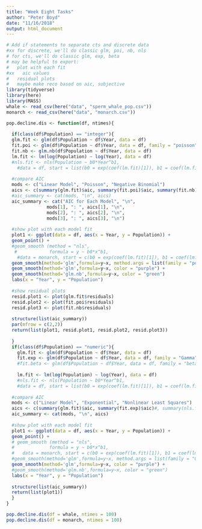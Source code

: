 ```yaml
---
title: "Week Eight Tasks"
author: "Peter Boyd"
date: "11/16/2018"
output: html_document
---
```


```r
# Add if statements to separate cts and discrete data
#xx for discrete, we'll do classic glm, poi, nb, nls
# for cts, we'll do classic glm, exp, beta
# may be helpful to export:
#   plot with each fit
#xx   aic values
#   residual plots
#   maybe make reco based on aic, subjective
library(tidyverse)
library(here)
library(MASS)
whale <- read_csv(here("data", "sperm_whale_pop.csv"))
monarch <- read_csv(here("data", "monarch.csv"))
```

```r

pop.decline.dis <- function(df, ntimes){
  
  if(class(df$Population) == "integer"){
  glm.fit <- glm(df$Population ~ df$Year, data = df)
  fit.poi <- glm(df$Population ~ df$Year, data = df, family = "poisson")
  fit.nb <- glm.nb(df$Population ~ df$Year, data = df)
  lm.fit <- lm(log(Population) ~ log(Year), data = df)
  #nls.fit <- nls(Population ~ b0*Year^b1, 
    #data = df, start = list(b0 = exp(coef(lm.fit)[1]), b1 = coef(lm.fit)[2]))
  
  #compare AIC
  mods <- c("Linear Model", "Poisson", "Negative Binomial")
  aics <- c(summary(glm.fit)$aic, summary(fit.poi)$aic, summary(fit.nb)$aic)
  #aic_summary <- cat(mods, "\n", aics)
  aic_summary <- cat("AIC for Each Model", "\n",
               mods[1], ": ", aics[1], "\n", 
               mods[2], ": ", aics[2], "\n",
               mods[3], ": ", aics[3], "\n")
  
  #show plot with each model fit
  plot1 <- ggplot(data = df, aes(x = Year, y = Population)) +
  geom_point() +
  #geom_smooth (method = "nls",
   #            formula = y ~ b0*x^b1, 
    #data = monarch, start = c(b0 = exp(coef(lm.fit)[1]), b1 = coef(lm.fit)[2]), color = "yellow") +
  geom_smooth(method='glm',formula=y~x, method.args = list(family = "poisson"), color = "orange") +
  geom_smooth(method='glm',formula=y~x, color = "purple") + 
  geom_smooth(method='glm.nb',formula=y~x, color = "green")
  labs(x = "Year", y = "Population")
  
  #show residual plots
  resid.plot1 <- plot(glm.fit$residuals)
  resid.plot2 <- plot(fit.poi$residuals)
  resid.plot3 <- plot(fit.nb$residuals)
  
  structure(list(aic_summary))
  par(mfrow = c(2,2))
  return(list(plot1, resid.plot1, resid.plot2, resid.plot3))
  
  }
  if(class(df$Population) == "numeric"){
    glm.fit <- glm(df$Population ~ df$Year, data = df)
    fit.exp <- glm(df$Population ~ df$Year, data = df, family = "Gamma")
    #fit.beta <- glm(df$Population ~ df$Year, data = df, family = "beta")
    
    lm.fit <- lm(log(Population) ~ log(Year), data = df)
    #nls.fit <- nls(Population ~ b0*Year^b1, 
    #data = df, start = list(b0 = exp(coef(lm.fit)[1]), b1 = coef(lm.fit)[2]))
  
  #compare AIC
  mods <- c("Linear Model", "Exponential", "Nonlinear Least Squares")
  aics <- c(summary(glm.fit)$aic, summary(fit.exp)$aic)#, summary(nls.fit)$aic)
  aic_summary <- cat(mods, "\n", aics)
  
  #show plot with each model fit
  plot1 <- ggplot(data = df, aes(x = Year, y = Population)) +
  geom_point() +
  # geom_smooth (method = "nls",
  #             formula = y ~ b0*x^b1, 
  #   data = monarch, start = c(b0 = exp(coef(lm.fit)[1]), b1 = coef(lm.fit)[2]), color = "yellow") +
  #geom_smooth(method='glm',formula=y~x, method.args = list(family = "Gamma"), color = "orange") +
  geom_smooth(method='glm',formula=y~x, color = "purple") + 
  #geom_smooth(method='glm.nb',formula=y~x, color = "green")
  labs(x = "Year", y = "Population") 
  
  structure(list(aic_summary))
  return(list(plot1))
  }
}

pop.decline.dis(df = whale, ntimes = 100)
pop.decline.dis(df = monarch, ntimes = 100)

```

